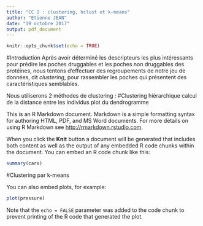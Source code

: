 ```yaml
---
title: "CC 2 : clustering, hclust et k-means"
author: "Etienne JEAN"
date: "19 octobre 2017"
output: pdf_document
---
```


```r
knitr::opts_chunk$set(echo = TRUE)
```


#Introduction
Après avoir déterminé les descripteurs les plus intéressants pour prédire les poches druggables et les poches non druggables des protéines, nous tentons d'effectuer des regroupements de notre jeu de données, dit *clustering*, pour rassembler les poches qui présentent des caractéristiques semblables.

Nous utiliserons 2 méthodes de clustering : 
#Clustering hiérarchique
calcul de la distance entre les individus
plot du dendrogramme











This is an R Markdown document. Markdown is a simple formatting syntax for authoring HTML, PDF, and MS Word documents. For more details on using R Markdown see <http://rmarkdown.rstudio.com>.

When you click the **Knit** button a document will be generated that includes both content as well as the output of any embedded R code chunks within the document. You can embed an R code chunk like this:

```r
summary(cars)
```

#Clustering par k-means

You can also embed plots, for example:

```r
plot(pressure)
```

Note that the `echo = FALSE` parameter was added to the code chunk to prevent printing of the R code that generated the plot.
